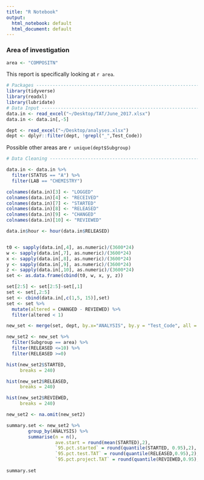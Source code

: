 ```yaml
---
title: "R Notebook"
output:
  html_notebook: default
  html_document: default
---
```


### Area of investigation

```r
area <- "COMPOSITN"
```

This report is specifically looking at `r area`.


```r

# Packages ---------------------------------------------------------------
library(tidyverse)
library(readxl)
library(lubridate)
# Data Input -------------------------------------------------------------
data.in <- read_excel("~/Desktop/TAT/June_2017.xlsx")
data.in <- data.in[,-5]

dept <- read_excel("~/Desktop/analyses.xlsx")
dept <- dplyr::filter(dept, !grepl("_",Test_Code))
```

Possible other areas are `r unique(dept$Subgroup)`

```r

# Data Cleaning ----------------------------------------------------------

data.in <- data.in %>% 
  filter(STATUS == "A") %>% 
  filter(LAB == "CHEMISTRY")

colnames(data.in)[3] <- "LOGGED"
colnames(data.in)[4] <- "RECEIVED"
colnames(data.in)[7] <- "STARTED"
colnames(data.in)[8] <- "RELEASED"
colnames(data.in)[9] <- "CHANGED"
colnames(data.in)[10] <- "REVIEWED"

data.in$hour <- hour(data.in$RELEASED)


t0 <- sapply(data.in[,4], as.numeric)/(3600*24)
w <- sapply(data.in[,7], as.numeric)/(3600*24)
x <- sapply(data.in[,8], as.numeric)/(3600*24)
y <- sapply(data.in[,9], as.numeric)/(3600*24)
z <- sapply(data.in[,10], as.numeric)/(3600*24)
set <- as.data.frame(cbind(t0, w, x, y, z))

set[2:5] <- set[2:5]-set[,1]
set <- set[,2:5]
set <- cbind(data.in[,c(1,5, 15)],set)
set <- set %>% 
  mutate(altered = CHANGED - REVIEWED) %>% 
  filter(altered < 1) 

new_set <- merge(set, dept, by.x="ANALYSIS", by.y = "Test_Code", all = TRUE)

new_set2 <- new_set %>% 
  filter(Subgroup == area) %>% 
  filter(RELEASED <=10) %>% 
  filter(RELEASED >=0)


```

```r
hist(new_set2$STARTED,
     breaks = 240)

```

```r
hist(new_set2$RELEASED,
     breaks = 240)
```

```r
hist(new_set2$REVIEWED,
     breaks = 240)
```



```r
new_set2 <- na.omit(new_set2)

summary.set <- new_set2 %>%
        group_by(ANALYSIS) %>%
        summarise(n = n(), 
                  ave.start = round(mean(STARTED),2), 
                  `95.pct.started` = round(quantile(STARTED, 0.95),2),
                  `95.pct.test.TAT` = round(quantile(RELEASED,0.95),2),
                  `95.pct.project.TAT` = round(quantile(REVIEWED,0.95),2))
                   
summary.set
```

